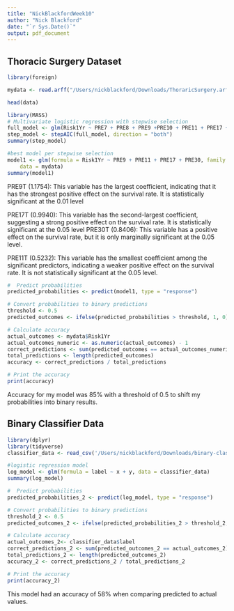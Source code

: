 ```yaml
---
title: "NickBlackfordWeek10"
author: "Nick Blackford"
date: "`r Sys.Date()`"
output: pdf_document
---
```

## Thoracic Surgery Dataset 
```r
library(foreign)

mydata <- read.arff("/Users/nickblackford/Downloads/ThoraricSurgery.arff")

head(data)
```
```r
library(MASS)
# Multivariate logistic regression with stepwise selection
full_model <- glm(Risk1Yr ~ PRE7 + PRE8 + PRE9 +PRE10 + PRE11 + PRE17 +PRE19 +PRE25 + PRE30 + PRE32, family = binomial, data = mydata)
step_model <- stepAIC(full_model, direction = "both")
summary(step_model)
```
```r

#best model per stepwise selection 
model1 <- glm(formula = Risk1Yr ~ PRE9 + PRE11 + PRE17 + PRE30, family = binomial, 
    data = mydata)
summary(model1)
```
PRE9T (1.1754): This variable has the largest coefficient, indicating that it has the strongest positive effect on the survival rate. It is statistically significant at the 0.01 level

PRE17T (0.9940): This variable has the second-largest coefficient, suggesting a strong positive effect on the survival rate. It is statistically significant at the 0.05 level 
PRE30T (0.8406): This variable has a positive effect on the survival rate, but it is only marginally significant at the 0.05 level.

PRE11T (0.5232): This variable has the smallest coefficient among the significant predictors, indicating a weaker positive effect on the survival rate. It is not statistically significant at the 0.05 level.

```r
#  Predict probabilities
predicted_probabilities <- predict(model1, type = "response")

# Convert probabilities to binary predictions
threshold <- 0.5
predicted_outcomes <- ifelse(predicted_probabilities > threshold, 1, 0)

# Calculate accuracy
actual_outcomes <- mydata$Risk1Yr
actual_outcomes_numeric <- as.numeric(actual_outcomes) - 1
correct_predictions <- sum(predicted_outcomes == actual_outcomes_numeric)
total_predictions <- length(predicted_outcomes)
accuracy <- correct_predictions / total_predictions

# Print the accuracy
print(accuracy)
```
Accuracy for my model was 85% with a threshold of 0.5 to shift my probabilities into binary results. 

## Binary Classifier Data 
```r
library(dplyr)
library(tidyverse)
classifier_data <- read_csv('/Users/nickblackford/Downloads/binary-classifier-data.csv')
```
```r

#logistic regression model
log_model <- glm(formula = label ~ x + y, data = classifier_data)
summary(log_model)
```
```r
#  Predict probabilities
predicted_probabilities_2 <- predict(log_model, type = "response")

# Convert probabilities to binary predictions
threshold_2 <- 0.5
predicted_outcomes_2 <- ifelse(predicted_probabilities_2 > threshold_2, 1, 0)

# Calculate accuracy
actual_outcomes_2<- classifier_data$label
correct_predictions_2 <- sum(predicted_outcomes_2 == actual_outcomes_2)
total_predictions_2 <- length(predicted_outcomes_2)
accuracy_2 <- correct_predictions_2 / total_predictions_2

# Print the accuracy
print(accuracy_2)
```
This model had an accuracy of 58% when comparing predicted to actual values. 


